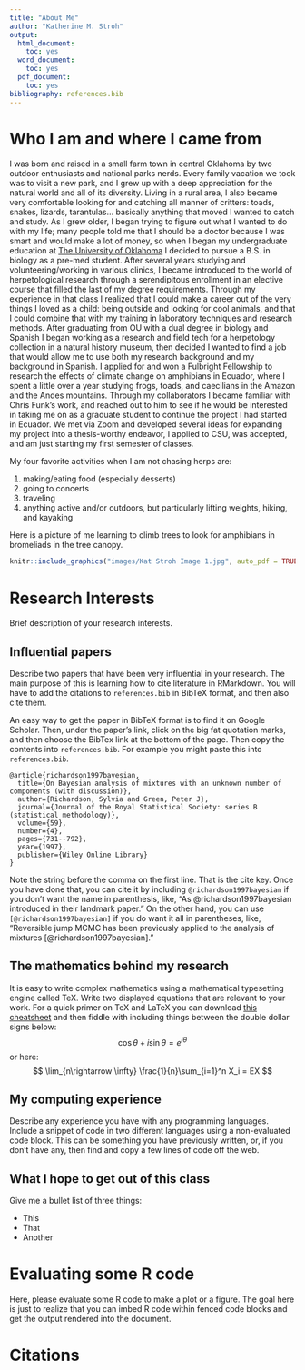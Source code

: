 ```yaml
---
title: "About Me"
author: "Katherine M. Stroh"
output:
  html_document:
    toc: yes
  word_document:
    toc: yes
  pdf_document:
    toc: yes
bibliography: references.bib
---
```


# Who I am and where I came from

I was born and raised in a small farm town in central Oklahoma by two outdoor enthusiasts and national parks nerds. Every family vacation we took was to visit a new park, and I grew up with a deep appreciation for the natural world and all of its diversity. Living in a rural area, I also became very comfortable looking for and catching all manner of critters: toads, snakes, lizards, tarantulas... basically anything that moved I wanted to catch and study.
As I grew older, I began trying to figure out what I wanted to do with my life; many people told me that I should be a doctor because I was smart and would make a lot of money, so when I began my undergraduate education at [The University of Oklahoma](https://www.ou.edu) I decided to pursue a B.S. in biology as a pre-med student. After several years studying and volunteering/working in various clinics, I became introduced to the world of herpetological research through a serendipitous enrollment in an elective course that filled the last of my degree requirements. Through my experience in that class I realized that I could make a career out of the very things I loved as a child: being outside and looking for cool animals, and that I could combine that with my training in laboratory techniques and research methods.
After graduating from OU with a dual degree in biology and Spanish I began working as a research and field tech for a herpetology collection in a natural history museum, then decided I wanted to find a job that would allow me to use both my research background and my background in Spanish. I applied for and won a Fulbright Fellowship to research the effects of climate change on amphibians in Ecuador, where I spent a little over a year studying frogs, toads, and caecilians in the Amazon and the Andes mountains. Through my collaborators I became familiar with Chris Funk's work, and reached out to him to see if he would be interested in taking me on as a graduate student to continue the project I had started in Ecuador. We met via Zoom and developed several ideas for expanding my project into a thesis-worthy endeavor, I applied to CSU, was accepted, and am just starting my first semester of classes.

My four favorite activities when I am not chasing herps are:

1. making/eating food (especially desserts)
2. going to concerts
3. traveling
4. anything active and/or outdoors, but particularly lifting weights, hiking, and kayaking

Here is a picture of me learning to climb trees to look for amphibians in bromeliads in the tree canopy.

```r
knitr::include_graphics("images/Kat Stroh Image 1.jpg", auto_pdf = TRUE)
```




# Research Interests

Brief description of your research interests.

## Influential papers

Describe two papers that have been very influential in your
research.  The main purpose of this is learning how to
cite literature in RMarkdown.  You will have to add the citations
to `references.bib` in BibTeX format, and then also cite them.

An easy way to get the paper in BibTeX format is to find it on
Google Scholar.  Then, under the paper's link, click on the big 
fat quotation marks, and then choose the BibTex link at the bottom
of the page.  Then copy the contents into `references.bib`.  For example
you might paste this into `references.bib`.
```
@article{richardson1997bayesian,
  title={On Bayesian analysis of mixtures with an unknown number of components (with discussion)},
  author={Richardson, Sylvia and Green, Peter J},
  journal={Journal of the Royal Statistical Society: series B (statistical methodology)},
  volume={59},
  number={4},
  pages={731--792},
  year={1997},
  publisher={Wiley Online Library}
}
```
Note the string before the comma on the first line.  That is the cite key.
Once you have done that, you can cite it by including `@richardson1997bayesian`
if you don't want the name in parenthesis, like, "As @richardson1997bayesian introduced in
their landmark paper."  On the other hand, you can use `[@richardson1997bayesian]` if
you do want it all in parentheses, like, "Reversible jump MCMC has been previously applied
to the analysis of mixtures [@richardson1997bayesian]."


## The mathematics behind my research

It is easy to write complex mathematics using a mathematical typesetting
engine called TeX.  Write two displayed equations that are relevant
to your work.  For a quick primer on TeX and LaTeX you can
download [this cheatsheet](https://users.dickinson.edu/~richesod/latex/latexcheatsheet.pdf)
and then fiddle with including things between the double dollar signs below:
$$
\cos\theta + i\sin\theta = e^{i\theta}
$$
or here:
$$
\lim_{n\rightarrow \infty} \frac{1}{n}\sum_{i=1}^n X_i = EX
$$

## My computing experience

Describe any experience you have with any programming languages.
Include a snippet of code in two different languages using a
non-evaluated code block.  This can be something you have previously
written, or, if you don't have any, then find and copy a few lines of code
off the web.

## What I hope to get out of this class

Give me a bullet list of three things:

* This
* That
* Another

# Evaluating some R code

Here, please evaluate some R code to make a plot or a figure.
The goal here is just to realize that you can imbed R code
within fenced code blocks and get the output rendered into
the document.

# Citations

